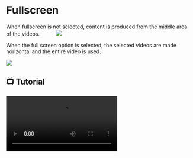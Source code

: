 
# Fullscreen

When fullscreen is not selected, content is produced from the middle area of the videos.
 
 
 
 
 
<Image src={tamekran2} />



When the full screen option is selected, the selected videos are made horizontal and the entire video is used.


<Image src={tamekran} width={430} height={800} />



## 📺 Tutorial


<video controls>
  <source src="https://forum.ve3.plus/assets/files/2024-04-28/docs-english-tutorials/viral-tam-ekran.mp4" type="video/mp4" />
  Your browser does not support the video tag.
</video>